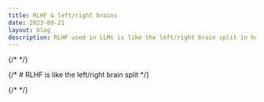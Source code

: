 ```yaml
---
title: RLHF & left/right brains
date: 2023-09-21
layout: blog
description: RLHF used in LLMs is like the left/right brain split in humans
---
```



{/* <Content /> */}

{/* # RLHF is like the left/right brain split */}

{/* <AuthorAndDate /> */}

<Title />

The title of the post is really all I have to say. There is an interesting, perhaps even illuminating, analogy between how we've ended up with a RLHF control process overseeing raw LLMs and how our own brains work.

The rest of this post is an attempt to lay out this analogy in more detail so
that people who might not have the relevant lore can also see the connection I'm
pointing at. I'll simplify things a bit, maybe too much at places, to keep the
post short.

If you already see the connection, then there's nothing more to see here. If you
already see the connection but think it is trite / silly, oh well, maybe it is
just an imperfect analogy.

<Footer />
